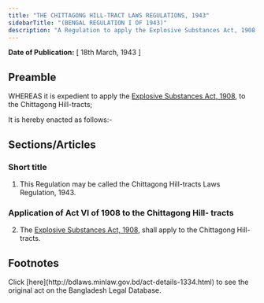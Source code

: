 ```yaml
---
title: "THE CHITTAGONG HILL-TRACT LAWS REGULATIONS, 1943"
sidebarTitle: "(BENGAL REGULATION I OF 1943)"
description: "A Regulation to apply the Explosive Substances Act, 1908, to the Chittagong Hill-tracts."
---
```


**Date of Publication:** [ 18th March, 1943 ]

## Preamble

WHEREAS it is expedient to apply the [Explosive Substances Act, 1908](/laws/volume-6/act-87 "Explosive Substances Act, 1908"), to the Chittagong Hill-tracts;

It is hereby enacted as follows:-

## Sections/Articles

### Short title

1. This Regulation may be called the Chittagong Hill-tracts Laws Regulation, 1943.

### Application of Act VI of 1908 to the Chittagong Hill- tracts

2. The [Explosive Substances Act, 1908](/laws/volume-6/act-87 "Explosive Substances Act, 1908"), shall apply to the Chittagong Hill-tracts.

## Footnotes

<Note>
  Click [here](http://bdlaws.minlaw.gov.bd/act-details-1334.html) to see the original act on the Bangladesh Legal Database.
</Note>
